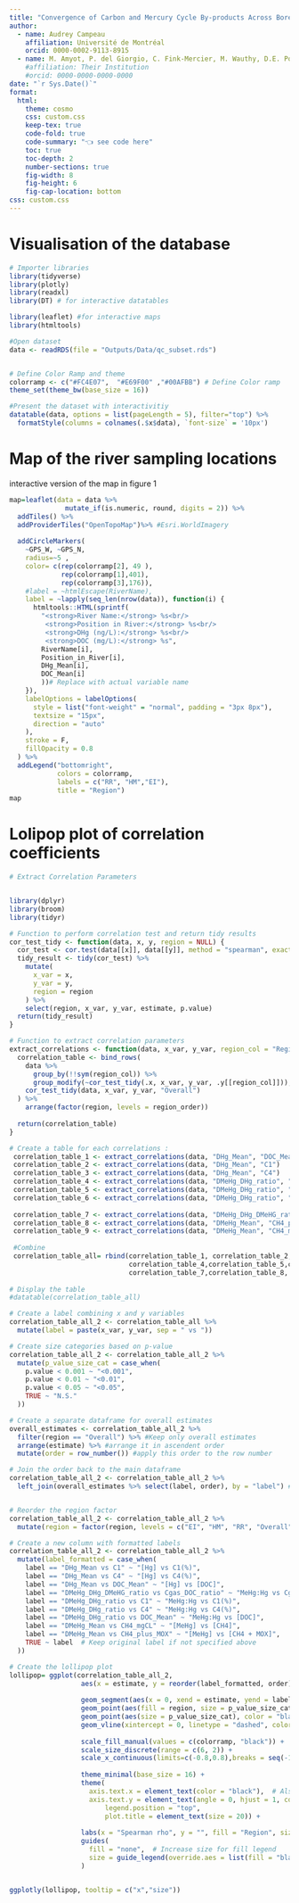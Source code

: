 ```yaml
---
title: "Convergence of Carbon and Mercury Cycle By-products Across Boreal Rivers of Québec, Canada"
author:
  - name: Audrey Campeau
    affiliation: Université de Montréal
    orcid: 0000-0002-9113-8915
  - name: M. Amyot, P. del Giorgio, C. Fink-Mercier, M. Wauthy, D.E. Ponton, and J-F. Lapierre 
    #affiliation: Their Institution
    #orcid: 0000-0000-0000-0000
date: "`r Sys.Date()`"
format:
  html:
    theme: cosmo
    css: custom.css
    keep-tex: true    
    code-fold: true
    code-summary: "👈 see code here"
    toc: true
    toc-depth: 2
    number-sections: true
    fig-width: 8
    fig-height: 6
    fig-cap-location: bottom
css: custom.css
---
```


# Visualisation of the database

```r

# Importer libraries
library(tidyverse) 
library(plotly) 
library(readxl) 
library(DT) # for interactive datatables

library(leaflet) #for interactive maps
library(htmltools)

#Open dataset
data <- readRDS(file = "Outputs/Data/qc_subset.rds")


# Define Color Ramp and theme
colorramp <- c("#FC4E07",  "#E69F00" ,"#00AFBB") # Define Color ramp
theme_set(theme_bw(base_size = 16))

#Present the dataset with interactivitiy
datatable(data, options = list(pageLength = 5), filter="top") %>%  
  formatStyle(columns = colnames(.$x$data), `font-size` = '10px')
```

# Map of the river sampling locations

interactive version of the map in figure 1

```r

map=leaflet(data = data %>% 
              mutate_if(is.numeric, round, digits = 2)) %>%
  addTiles() %>%
  addProviderTiles("OpenTopoMap")%>% #Esri.WorldImagery
  
  addCircleMarkers(
    ~GPS_W, ~GPS_N, 
    radius=~5 , 
    color= c(rep(colorramp[2], 49 ),
             rep(colorramp[1],401),
             rep(colorramp[3],176)),
    #label = ~htmlEscape(RiverName), 
    label = ~lapply(seq_len(nrow(data)), function(i) {
      htmltools::HTML(sprintf(
        "<strong>River Name:</strong> %s<br/>
         <strong>Position in River:</strong> %s<br/>
         <strong>DHg (ng/L):</strong> %s<br/>
         <strong>DOC (mg/L):</strong> %s",
        RiverName[i],
        Position_in_River[i],
        DHg_Mean[i], 
        DOC_Mean[i]
        ))# Replace with actual variable name
    }),
    labelOptions = labelOptions(
      style = list("font-weight" = "normal", padding = "3px 8px"),
      textsize = "15px",
      direction = "auto"
    ),
    stroke = F,
    fillOpacity = 0.8
  ) %>%
  addLegend("bottomright", 
            colors = colorramp,
            labels = c("RR", "HM","EI"),
            title = "Region")
map

```

# Lolipop plot of correlation coefficients

```r
# Extract Correlation Parameters


library(dplyr)
library(broom)
library(tidyr)

# Function to perform correlation test and return tidy results
cor_test_tidy <- function(data, x, y, region = NULL) {
  cor_test <- cor.test(data[[x]], data[[y]], method = "spearman", exact = FALSE)
  tidy_result <- tidy(cor_test) %>%
    mutate(
      x_var = x,
      y_var = y,
      region = region
    ) %>%
    select(region, x_var, y_var, estimate, p.value)
  return(tidy_result)
}

# Function to extract correlation parameters
extract_correlations <- function(data, x_var, y_var, region_col = "Region", region_order = c("EI", "RR", "HM", "Overall")) {
  correlation_table <- bind_rows(
    data %>%
      group_by(!!sym(region_col)) %>%
      group_modify(~cor_test_tidy(.x, x_var, y_var, .y[[region_col]])),
    cor_test_tidy(data, x_var, y_var, "Overall")
  ) %>%
    arrange(factor(region, levels = region_order))
  
  return(correlation_table)
}

# Create a table for each correlations :
 correlation_table_1 <- extract_correlations(data, "DHg_Mean", "DOC_Mean")
 correlation_table_2 <- extract_correlations(data, "DHg_Mean", "C1")
 correlation_table_3 <- extract_correlations(data, "DHg_Mean", "C4")
 correlation_table_4 <- extract_correlations(data, "DMeHg_DHg_ratio", "DOC_Mean")
 correlation_table_5 <- extract_correlations(data, "DMeHg_DHg_ratio", "C1")
 correlation_table_6 <- extract_correlations(data, "DMeHg_DHg_ratio", "C4")
 
 correlation_table_7 <- extract_correlations(data, "DMeHg_DHg_DMeHG_ratio","Cgas_DOC_ratio")
 correlation_table_8 <- extract_correlations(data, "DMeHg_Mean", "CH4_plus_MOX")
 correlation_table_9 <- extract_correlations(data, "DMeHg_Mean", "CH4_mgCL")
 
 #Combine 
 correlation_table_all= rbind(correlation_table_1, correlation_table_2,correlation_table_3,
                              correlation_table_4,correlation_table_5,correlation_table_6,
                              correlation_table_7,correlation_table_8, correlation_table_9)
 
# Display the table
#datatable(correlation_table_all)

# Create a label combining x and y variables
correlation_table_all_2 <- correlation_table_all %>%
  mutate(label = paste(x_var, y_var, sep = " vs "))

# Create size categories based on p-value
correlation_table_all_2 <- correlation_table_all_2 %>%
  mutate(p_value_size_cat = case_when(
    p.value < 0.001 ~ "<0.001",
    p.value < 0.01 ~ "<0.01",
    p.value < 0.05 ~ "<0.05",
    TRUE ~ "N.S."
  ))

# Create a separate dataframe for overall estimates
overall_estimates <- correlation_table_all_2 %>%
  filter(region == "Overall") %>% #Keep only overall estimates
  arrange(estimate) %>% #arrange it in ascendent order
  mutate(order = row_number()) #apply this order to the row number

# Join the order back to the main dataframe
correlation_table_all_2 <- correlation_table_all_2 %>% 
  left_join(overall_estimates %>% select(label, order), by = "label") #combine the ordered estimates with the complete correlation table based on the labels


# Reorder the region factor
correlation_table_all_2 <- correlation_table_all_2 %>%
  mutate(region = factor(region, levels = c("EI", "HM", "RR", "Overall"))) # make sure the region order is EI, HM, RR, Overall

# Create a new column with formatted labels
correlation_table_all_2 <- correlation_table_all_2 %>%
  mutate(label_formatted = case_when(
    label == "DHg_Mean vs C1" ~ "[Hg] vs C1(%)",
    label == "DHg_Mean vs C4" ~ "[Hg] vs C4(%)",
    label == "DHg_Mean vs DOC_Mean" ~ "[Hg] vs [DOC]",
    label == "DMeHg_DHg_DMeHG_ratio vs Cgas_DOC_ratio" ~ "MeHg:Hg vs Cgas:DOC",
    label == "DMeHg_DHg_ratio vs C1" ~ "MeHg:Hg vs C1(%)",
    label == "DMeHg_DHg_ratio vs C4" ~ "MeHg:Hg vs C4(%)",
    label == "DMeHg_DHg_ratio vs DOC_Mean" ~ "MeHg:Hg vs [DOC]",
    label == "DMeHg_Mean vs CH4_mgCL" ~ "[MeHg] vs [CH4]",
    label == "DMeHg_Mean vs CH4_plus_MOX" ~ "[MeHg] vs [CH4 + MOX]",
    TRUE ~ label  # Keep original label if not specified above
  ))

# Create the lollipop plot
lollipop= ggplot(correlation_table_all_2, 
                  aes(x = estimate, y = reorder(label_formatted, order))) +
  
                  geom_segment(aes(x = 0, xend = estimate, yend = label_formatted), color = "black") +
                  geom_point(aes(fill = region, size = p_value_size_cat), alpha = 0.7, shape = 21) +
                  geom_point(aes(size = p_value_size_cat), color = "black", shape = 21) +
                  geom_vline(xintercept = 0, linetype = "dashed", color = "black") +
  
                  scale_fill_manual(values = c(colorramp, "black")) +
                  scale_size_discrete(range = c(6, 2)) +
                  scale_x_continuous(limits=c(-0.8,0.8),breaks = seq(-1, 1, 0.2)) +
  
                  theme_minimal(base_size = 16) +
                  theme(
                    axis.text.x = element_text(color = "black"),  # Also changed x-axis text to black for consistency
                    axis.text.y = element_text(angle = 0, hjust = 1, color = "black"),
                        legend.position = "top",
                        plot.title = element_text(size = 20)) +
                  
                  labs(x = "Spearman rho", y = "", fill = "Region", size = "p-value")+
                  guides(
                    fill = "none",  # Increase size for fill legend
                    size = guide_legend(override.aes = list(fill = "black"))  # Make size legend points black
                  )


ggplotly(lollipop, tooltip = c("x","size"))


```
